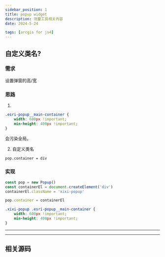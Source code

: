 ```yaml
---
sidebar_position: 1
title: popup widget
description: 测量工具相关内容
date: 2024-5-24

tags: [arcgis for js4]
---
```


## 自定义类名? 

### 需求  

设置弹窗的高/宽  

### 思路  

1.

```css
.esri-popup__main-container {
    width: 600px !important;
    min-height: 400px !important;
}

```

会污染全局。  

2. 自定义类名 

```md
pop.container = div
```


### 实现  

```js 
const pop = new Popup()
const containerEl = document.createElement('div')
containerEl.className = 'xixi-popup'

pop.container = containerEl

```

```css
.xixi-popup .esri-popup__main-container {
    width: 600px !important;
    min-height: 400px !important;
}

```

---

---

## 相关源码  
